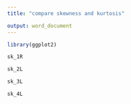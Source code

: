 ```yaml
---
title: "compare skewness and kurtosis"

output: word_document
---
```

```r
library(ggplot2)
```

```r
sk_1R
```

```r
sk_2L
```

```r
sk_3L
```

```r
sk_4L
```
